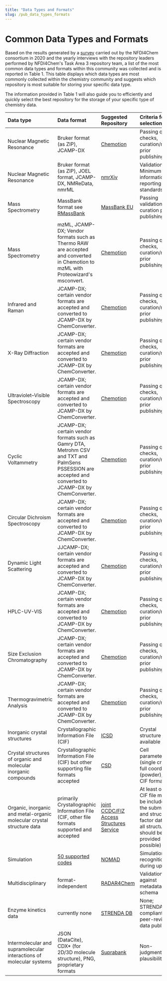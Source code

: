 ```yaml
---
title: "Data Types and Formats"
slug: /pub_data_types_formats
---
```


# Common Data Types and Formats

Based on the results generated by a [survey](https://doi.org/10.1002/zaac.202000339) carried out by the NFDI4Chem consortium in 2020 and the yearly interviews with the repository leaders performed by NFDI4Chem's Task Area 3 repository team, a list of the most common data types and formats within this community was collected and is reported in Table 1. This table displays which data types are most commonly collected within the chemistry community and suggests which repository is most suitable for storing your specific data type.

The information provided in Table 1 will also guide you to efficiently and quickly select the best repository for the storage of your specific type of chemistry data.  

| Data type | Data format | Suggested Repository | Criteria for selection |
| :-------------------------------------------------------------------------------------------------------- | :------------------------------------------------------------------------------------------------------------------------------------------------------------------------------------------------------------------------------------------------------------------------------------------------------------------------------------------ | :----------------------------------------------------------------------------------- | :------------------------------------------------------------------------------------------------------------------------------------- |
| Nuclear Magnetic Resonance | Bruker format (as ZIP), JCAMP-DX | [Chemotion](https://www.chemotion-repository.net/) | Passing quality checks, curation/review prior publishing |
| Nuclear Magnetic Resonance | Bruker format (as ZIP), JOEL format, JCAMP-DX, NMReData, nmrML | [nmrXiv](https://docs.nmrxiv.org/) | Validations / Minimum information reporting standards |
| Mass Spectrometry | MassBank format see [RMassBank](https://bioconductor.org/packages/release/bioc/html/RMassBank.html) | [MassBank EU](https://massbank.eu/) | Passing validation, curation prior publishing |
| Mass Spectrometry | mzML, JCAMP-DX; Vendor formats such as Thermo RAW are accepted and converted in Chemotion to mzML with Proteowizard's msconvert. | [Chemotion](https://www.chemotion-repository.net) | Passing quality checks, curation/review prior publishing |
| Infrared and Raman | JCAMP-DX; certain vendor formats are accepted and converted to JCAMP-DX by ChemConverter. | [Chemotion](https://www.chemotion-repository.net) | Passing quality checks, curation/review prior publishing |
| X-Ray Diffraction | JCAMP-DX; certain vendor formats are accepted and converted to JCAMP-DX by ChemConverter. | [Chemotion](https://www.chemotion-repository.net) | Passing quality checks, curation/review prior publishing |
| Ultraviolet–Visible Spectroscopy | JCAMP-DX; certain vendor formats are accepted and converted to JCAMP-DX by ChemConverter. | [Chemotion](https://www.chemotion-repository.net) | Passing quality checks, curation/review prior publishing |
| Cyclic Voltammetry | JCAMP-DX; certain vendor formats such as Gamry DTA, Metrohm CSV and TXT and PalmSens PSSESSION are accepted and converted to JCAMP-DX by ChemConverter. | [Chemotion](https://www.chemotion-repository.net) | Passing quality checks, curation/review prior publishing |
| Circular Dichroism Spectroscopy | JCAMP-DX; certain vendor formats are accepted and converted to JCAMP-DX by ChemConverter. | [Chemotion](https://www.chemotion-repository.net) | Passing quality checks, curation/review prior publishing |
| Dynamic Light Scattering | JJCAMP-DX; certain vendor formats are accepted and converted to JCAMP-DX by ChemConverter. | [Chemotion](https://www.chemotion-repository.net) | Passing quality checks, curation/review prior publishing |
| HPLC-UV-VIS | JCAMP-DX; certain vendor formats are accepted and converted to JCAMP-DX by ChemConverter. | [Chemotion](https://www.chemotion-repository.net) | Passing quality checks, curation/review prior publishing |
| Size Exclusion Chromatography | JCAMP-DX; certain vendor formats are accepted and converted to JCAMP-DX by ChemConverter. | [Chemotion](https://www.chemotion-repository.net) | Passing quality checks, curation/review prior publishing |
| Thermogravimetric Analysis | JCAMP-DX; certain vendor formats are accepted and converted to JCAMP-DX by ChemConverter. | [Chemotion](https://www.chemotion-repository.net) | Passing quality checks, curation/review prior publishing |
| Inorganic crystal structures | Crystallographic Information File (CIF) | [ICSD](https://icsd.fiz-karlsruhe.de/) | Crystal structure data available |
| Crystal structures of organic and molecular inorganic compounds  | Crystallographic Information File (CIF) but other supporting file formats accepted | [CSD](https://www.ccdc.cam.ac.uk/structures/) | Cell parameters (single crystal), full coordinates (powder), in CIF format |
| Organic, inorganic and metal-organic molecular crystal structure data | primarily Crystallographic Information File (CIF, other file formats supported and accepted | [joint CCDC/FIZ Access Structures Service](https://www.ccdc.cam.ac.uk/structures//) | At least one CIF file must be included in the submission and structure factor data for all structures should be provided (if possible) |
| Simulation | [50 supported codes](https://nomad-lab.eu/prod/v1/gui/about/information) | [NOMAD](https://nomad-lab.eu/) | Simulation data recognition during upload |
| Multidisciplinary | format-independent | [RADAR4Chem](https://www.radar-service.eu/de) | Validation against metadata schema |
| Enzyme kinetics data | currently none | [STRENDA DB](https://www.beilstein-strenda-db.org/strenda//) | None; STRENDA compliant, peer-reviewed data publishing |
| Intermolecular and supramolecular interactions of molecular systems | JSON (DataCite), CDX\* (for 2D/3D molecule structure), PNG, proprietary formats | [Suprabank](https://suprabank.org/) | Non-judgmental plausibility |
